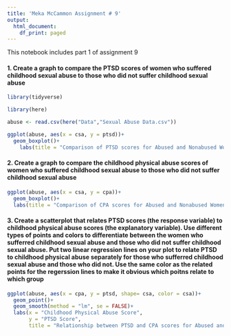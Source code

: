 ---
title: 'Meka McCammon Assignment # 9'
output:
  html_document:
    df_print: paged
---

This notebook includes part 1 of assignment 9

#### 1. Create a graph to compare the PTSD scores of women who suffered childhood sexual abuse to those who did not suffer childhood sexual abuse

```{r include=FALSE}
library(tidyverse)
```
```{r include=FALSE}
library(here)
```
```{r include=FALSE}
abuse <- read.csv(here("Data","Sexual Abuse Data.csv"))
```
```{r echo=FALSE}
ggplot(abuse, aes(x = csa, y = ptsd))+
  geom_boxplot()+
    labs(title = "Comparison of PTSD scores for Abused and Nonabused Women")
```

#### 2. Create a graph to compare the childhood physical abuse scores of women who suffered childhood sexual abuse to those who did not suffer childhood sexual abuse
```{r echo=FALSE}
ggplot(abuse, aes(x = csa, y = cpa))+
  geom_boxplot()+
  labs(title = "Comparison of CPA scores for Abused and Nonabused Women")
```

#### 3. Create a scatterplot that relates PTSD scores (the response variable) to childhood physical abuse scores (the explanatory variable). Use different types of points and colors to differentiate between the women who sufferred childhood sexual abuse and those who did not suffer childhood sexual abuse. Put two linear regression lines on your plot to relate PTSD to childhood physical abuse separately for those who sufferred childhood sexual abuse and those who did not. Use the same color as the related points for the regerssion lines to make it obvious which poitns relate to which group 
```{r echo=FALSE}
ggplot(abuse, aes(x = cpa, y = ptsd, shape= csa, color = csa))+
  geom_point()+
  geom_smooth(method = "lm", se = FALSE)+
  labs(x = "Childhood Physical Abuse Score",
       y = "PTSD Score",
       title = "Relationship between PTSD and CPA scores for Abused and Nonabused Women")
```

